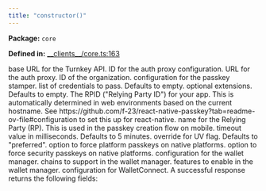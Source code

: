 ```yaml
---
title: "constructor()"
---
```



<p><strong>Package:</strong> <code>core</code></p>

<p><strong>Defined in:</strong> <a href="https://github.com/tkhq/sdk/blob/main/packages/core/src/__clients__/core.ts#L163">__clients__/core.ts:163</a></p>

<H3Bordered text="Parameters" />

<ParamField body="config" type='TurnkeySDKClientConfig' required={true} >
  <Expandable title="config details">
    <NestedParam parentKey="config" childKey="apiBaseUrl" type='string' required={false}>
base URL for the Turnkey API.
</NestedParam>
    <NestedParam parentKey="config" childKey="authProxyConfigId" type='string' required={false}>
ID for the auth proxy configuration.
</NestedParam>
    <NestedParam parentKey="config" childKey="authProxyUrl" type='string' required={false}>
URL for the auth proxy.
</NestedParam>
    <NestedParam parentKey="config" childKey="organizationId" type='string' required={true}>
ID of the organization.
</NestedParam>
    <NestedParam parentKey="config" childKey="passkeyConfig" type='TPasskeyStamperConfig' required={false}>
configuration for the passkey stamper.
</NestedParam>
    <Expandable title="passkeyConfig details">
    <NestedParam parentKey="config.passkeyConfig" childKey="allowCredentials" type='PublicKeyCredentialDescriptor[]' required={false}>
list of credentials to pass. Defaults to empty.
</NestedParam>
    <NestedParam parentKey="config.passkeyConfig" childKey="extensions" type='Record&lt;string, unknown&gt;' required={false}>
optional extensions. Defaults to empty.
</NestedParam>
    <NestedParam parentKey="config.passkeyConfig" childKey="rpId" type='string' required={false}>
The RPID ("Relying Party ID") for your app. This is automatically determined in web environments based on the current hostname. See https://github.com/f-23/react-native-passkey?tab=readme-ov-file#configuration to set this up for react-native.
</NestedParam>
    <NestedParam parentKey="config.passkeyConfig" childKey="rpName" type='string' required={false}>
name for the Relying Party (RP). This is used in the passkey creation flow on mobile.
</NestedParam>
    <NestedParam parentKey="config.passkeyConfig" childKey="timeout" type='number' required={false}>
timeout value in milliseconds. Defaults to 5 minutes.
</NestedParam>
    <NestedParam parentKey="config.passkeyConfig" childKey="userVerification" type='UserVerificationRequirement' required={false}>
override for UV flag. Defaults to "preferred".
</NestedParam>
    <NestedParam parentKey="config.passkeyConfig" childKey="withPlatformKey" type='boolean' required={false}>
option to force platform passkeys on native platforms.
</NestedParam>
    <NestedParam parentKey="config.passkeyConfig" childKey="withSecurityKey" type='boolean' required={false}>
option to force security passkeys on native platforms.
</NestedParam>
    </Expandable>
    <NestedParam parentKey="config" childKey="walletConfig" type='TWalletManagerConfig' required={false}>
configuration for the wallet manager.
</NestedParam>
    <Expandable title="walletConfig details">
    <NestedParam parentKey="config.walletConfig" childKey="chains" type='object' required={true}>
chains to support in the wallet manager.
</NestedParam>
    <Expandable title="chains details">
    <NestedParam parentKey="config.walletConfig.chains" childKey="ethereum" type='object' required={false}></NestedParam>
    <Expandable title="ethereum details">
    <NestedParam parentKey="config.walletConfig.chains.ethereum" childKey="native" type='boolean' required={false}></NestedParam>
    <NestedParam parentKey="config.walletConfig.chains.ethereum" childKey="walletConnectNamespaces" type='unknown[]' required={false}></NestedParam>
    </Expandable>
    <NestedParam parentKey="config.walletConfig.chains" childKey="solana" type='object' required={false}></NestedParam>
    <Expandable title="solana details">
    <NestedParam parentKey="config.walletConfig.chains.solana" childKey="native" type='boolean' required={false}></NestedParam>
    <NestedParam parentKey="config.walletConfig.chains.solana" childKey="walletConnectNamespaces" type='unknown[]' required={false}></NestedParam>
    </Expandable>
    </Expandable>
    <NestedParam parentKey="config.walletConfig" childKey="features" type='object' required={false}>
features to enable in the wallet manager.
</NestedParam>
    <Expandable title="features details">
    <NestedParam parentKey="config.walletConfig.features" childKey="auth" type='boolean' required={false}></NestedParam>
    <NestedParam parentKey="config.walletConfig.features" childKey="connecting" type='boolean' required={false}></NestedParam>
    </Expandable>
    <NestedParam parentKey="config.walletConfig" childKey="walletConnect" type='object' required={false}>
configuration for WalletConnect.
</NestedParam>
    <Expandable title="walletConnect details">
    <NestedParam parentKey="config.walletConfig.walletConnect" childKey="appMetadata" type='object' required={true}></NestedParam>
    <Expandable title="appMetadata details">
    <NestedParam parentKey="config.walletConfig.walletConnect.appMetadata" childKey="description" type='string' required={true}></NestedParam>
    <NestedParam parentKey="config.walletConfig.walletConnect.appMetadata" childKey="icons" type='string[]' required={true}></NestedParam>
    <NestedParam parentKey="config.walletConfig.walletConnect.appMetadata" childKey="name" type='string' required={true}></NestedParam>
    <NestedParam parentKey="config.walletConfig.walletConnect.appMetadata" childKey="url" type='string' required={true}></NestedParam>
    </Expandable>
    <NestedParam parentKey="config.walletConfig.walletConnect" childKey="projectId" type='string' required={true}></NestedParam>
    </Expandable>
    </Expandable>
  </Expandable>
</ParamField>

<ParamField body="apiKeyStamper" type='CrossPlatformApiKeyStamper' required={false} />

<ParamField body="passkeyStamper" type='CrossPlatformPasskeyStamper' required={false} />

<ParamField body="walletManager" type='WalletManagerBase' required={false} />

<H3Bordered text="Response" />
A successful response returns the following fields:

<ResponseField name="returns" type="TurnkeyClient" required={true} />
